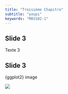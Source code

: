 ```yaml
---
title: "Troisième Chapitre"
subtitle: "youpi"
keywords: "M01S02-1"
---
```


## Slide 3

Texte 3

## Slide 3

{ggplot2} image

![](img/logo_1.png)
